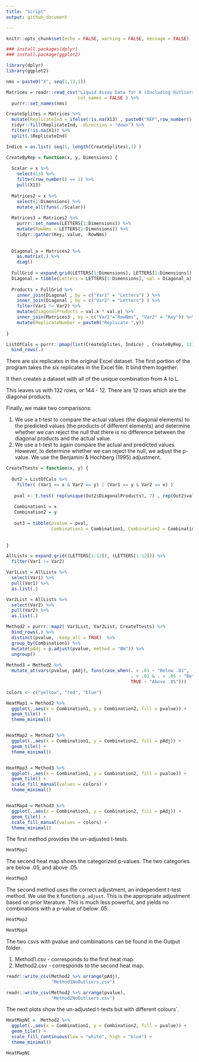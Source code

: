 ```yaml
---
title: "Script"
output: github_document

---
```


```r
knitr::opts_chunk$set(echo = FALSE, warning = FALSE, message = FALSE)
```




```r

### install.packages(dplyr)
### install.package(ggplot2)

library(dplyr)
library(ggplot2)

nms = paste0("X", seq(1,13,1))

Matrices = readr::read_csv("Liquid Assay Data for R (Including Outliers).csv",
                           col_names = FALSE ) %>%
  purrr::set_names(nms)

CreateSplites = Matrices %>%
  mutate(ReplicateInd = ifelse(!is.na(X13) , paste0("REP",row_number() ), NA)) %>%
  tidyr::fill(ReplicateInd, .direction = "down") %>%
  filter(!is.na(X1)) %>%
  split(.$ReplicateInd)

Indice = as.list( seq(1, length(CreateSplites),1) )

CreateByRep = function(x, y, Dimensions) {
  
  Scalar = x %>%
    select(13) %>%
    filter(row_number() == 1) %>%
    pull(X13)
  
  Matrices2 = x %>%
    select(1:Dimensions) %>%
    mutate_all(funs(./Scalar))
  
  Matrices3 = Matrices2 %>%
    purrr::set_names(LETTERS[1:Dimensions]) %>%
    mutate(RowNms = LETTERS[1:Dimensions]) %>%
    tidyr::gather(Key, value, -RowNms)
  
  
  Diagonal_a = Matrices2 %>%
    as.matrix(.) %>%
    diag()
  
  FullGrid = expand.grid(LETTERS[1:Dimensions], LETTERS[1:Dimensions])
  Diagonal = tibble(Letters = LETTERS[1:Dimensions], val = Diagonal_a)
  
  Products = FullGrid %>%
    inner_join(Diagonal , by = c("Var1" = "Letters") ) %>%
    inner_join(Diagonal , by = c("Var2" = "Letters") ) %>%
    filter(Var1 != Var2) %>%
    mutate(DiagonalProducts = val.x * val.y) %>%
    inner_join(Matrices3 , by = c("Var1"="RowNms", "Var2" = "Key")) %>%
    mutate(ReplicateNumber = paste0("Replicate-",y))
  
}

ListOfCals = purrr::pmap(list(CreateSplites, Indice) , CreateByRep, 12) %>%
  bind_rows(.) 

```

There are six replicates in the original Excel dataset. The first portion of the program takes the six replicates in the Excel file. It bind them together. 

It then creates a dataset with all of the unique combination from A to L.

This leaves us with 132 rows, or 144 - 12. There are 12 rows which are the diagonal products. 

Finally, we make two comparisons: 

1.  We use a t-test to compare the actual values (the diagonal elements) to the predicted values (the products of different elements) and determine whether we can reject the null that there is no difference between the diagonal products and the actual value. 
2.  We use a t-test to again compare the actual and predicted values. However, to determine whether we can reject the null, we adjust the p-value. We use the Benjamini & Hochberg (1995) adjustment. 



```r

CreateTtests = function(x, y) {
  
  Out2 = ListOfCals %>%
    filter( (Var1 == x & Var2 == y) | (Var1 == y & Var2 == x) ) 
  
   pval <- t.test( rep(unique(Out2$DiagonalProducts), 7) , rep(Out2$value))$p.value
   
   Combination1 = x
   Combination2 = y
   
   out3 = tibble(pvalue = pval, 
                 Combination1 = Combination1, Combination2 = Combination2) 
   
     
}

AllLists = expand.grid((LETTERS[1:12]), (LETTERS[1:12])) %>%
  filter(Var1 != Var2)

Var1List = AllLists %>% 
  select(Var1) %>%
  pull(Var1) %>%
  as.list(.)

Var2List = AllLists %>% 
  select(Var2) %>%
  pull(Var2) %>%
  as.list(.)

Method2 = purrr::map2( Var1List, Var2List, CreateTtests) %>%
  bind_rows(.) %>%
  distinct(pvalue, .keep_all = TRUE)  %>%
  group_by(Combination1) %>%
  mutate(pAdj = p.adjust(pvalue, method = "BH")) %>%
  ungroup() 
  
Method3 = Method2 %>%
  mutate_at(vars(pvalue, pAdj), funs(case_when(. < .01 ~ "Below .01",
                                               . > .01 & . < .05 ~ "Between .01 and .05",
                                               TRUE ~ "Above .05")))

colors <- c("yellow", "red", "blue")

HeatMap1 = Method2 %>%
  ggplot(.,aes(x = Combination1, y = Combination2, fill = pvalue)) + 
  geom_tile() + 
  theme_minimal()


HeatMap2 = Method2 %>%
  ggplot(.,aes(x = Combination1, y = Combination2, fill = pAdj)) + 
  geom_tile() + 
  theme_minimal()


HeatMap3 = Method3 %>%
  ggplot(.,aes(x = Combination1, y = Combination2, fill = pvalue)) + 
  geom_tile() + 
  scale_fill_manual(values = colors) +
  theme_minimal()


HeatMap4 = Method3 %>%
  ggplot(.,aes(x = Combination1, y = Combination2, fill = pAdj)) + 
  geom_tile() + 
  scale_fill_manual(values = colors) +
  theme_minimal()


```

The first method provides the un-adjusted t-tests. 

```r
HeatMap1
```

The second heat map shows the categorized p-values. The two categories are below .05, and above .05. 

```r
HeatMap3
```

The second method uses the correct adjustment, an independent t-test method. We use the `R` function `p.adjust`. This is the appropriate adjustment based on prior literature. This is much less powerful, and yields no combinations with a p-value of below .05.




```r
HeatMap2
```


```r
HeatMap4
```


The two csvs with pvalue and combinations can be found in the Output folder. 

1.  Method1.csv - corresponds to the first heat map. 
2.  Method2.csv - corresponds to the second heat map. 


```r


readr::write_csv(Method2 %>% arrange(pAdj), 
                 "Method1NoOutliers.csv")

readr::write_csv(Method2 %>% arrange(pvalue), 
                 "Method2NoOutliers.csv")


```

The next plots show the un-adjusted t-tests but with different colours`. 

```r


HeatMapNC =  Method2 %>%
  ggplot(.,aes(x = Combination1, y = Combination2, fill = pvalue)) + 
  geom_tile() + 
  scale_fill_continuous(low = "white", high = "blue") +
  theme_minimal()

HeatMapNC

```


